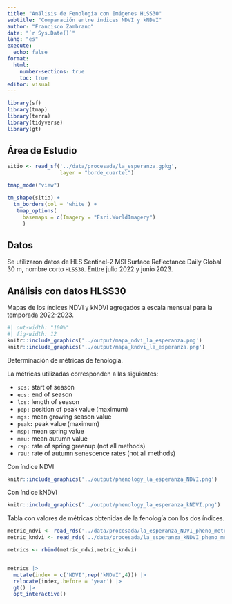 ```yaml
---
title: "Análisis de Fenología con Imágenes HLSS30"
subtitle: "Comparación entre índices NDVI y kNDVI"
author: "Francisco Zambrano"
date: "`r Sys.Date()`"
lang: "es"
execute: 
  echo: false
format:
  html:
    number-sections: true
    toc: true
editor: visual
---
```


```r
library(sf)
library(tmap)
library(terra)
library(tidyverse)
library(gt)
```

## Área de Estudio

```r
sitio <- read_sf('../data/procesada/la_esperanza.gpkg',
                 layer = "borde_cuartel")

tmap_mode("view")

tm_shape(sitio) +
  tm_borders(col = 'white') +
   tmap_options(
     basemaps = c(Imagery = "Esri.WorldImagery")
     )
```

## Datos

Se utilizaron datos de HLS Sentinel-2 MSI Surface Reflectance Daily Global 30 m, nombre corto `HLSS30`. Enttre julio 2022 y junio 2023.

## Análisis con datos HLSS30

Mapas de los índices NDVI y kNDVI agregados a escala mensual para la temporada 2022-2023.

```r
#| out-width: "100%"
#| fig-width: 12
knitr::include_graphics('../output/mapa_ndvi_la_esperanza.png')
knitr::include_graphics('../output/mapa_kndvi_la_esperanza.png')
```

Determinación de métricas de fenología.

La métricas utilizadas corresponden a las siguientes:

- `sos:` start of season
- `eos:` end of season
- `los:` length of season
- `pop:` position of peak value (maximum)
- `mgs:` mean growing season value
- `peak:` peak value (maximum)
- `msp:` mean spring value
- `mau:` mean autumn value
- `rsp:` rate of spring greenup (not all methods)
- `rau:` rate of autumn senescence rates (not all methods)

Con índice NDVI

```r
knitr::include_graphics('../output/phenology_la_esperanza_NDVI.png')
```

Con índice kNDVI
```r
knitr::include_graphics('../output/phenology_la_esperanza_kNDVI.png')
```

Tabla con valores de métricas obtenidas de la fenología con los dos índices.

```r
metric_ndvi <- read_rds('../data/procesada/la_esperanza_NDVI_pheno_metrics.rds')
metric_kndvi <- read_rds('../data/procesada/la_esperanza_kNDVI_pheno_metrics.rds')

metrics <- rbind(metric_ndvi,metric_kndvi)


metrics |>
  mutate(index = c('NDVI',rep('kNDVI',4))) |>
  relocate(index,.before = 'year') |>
  gt() |>
  opt_interactive()
```

